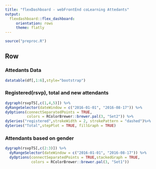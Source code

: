 ```yaml
---
title: "flexDashboard - webFrontEnd coLearning Attedants"
output: 
  flexdashboard::flex_dashboard:
     orientation: rows
     theme: flatly
---
```


```r
source("preproc.R")
```

Row {.tabset .tabset-fade}
-----------------------------------------------------------------------

### Attedants Data

```r
datatable(df[,1:6],style="bootstrap")
```



### Registered(rsvp), total and new attendants 

```r
dygraph(rsvpTS[,c(1,4,5)]) %>%
dyRangeSelector(dateWindow = c("2016-01-01", "2016-08-17")) %>%
dyOptions(connectSeparatedPoints = TRUE,
          colors = RColorBrewer::brewer.pal(3, "Set2")) %>%
dySeries("registered",strokeWidth = 2, strokePattern = "dashed")%>%
dySeries("Total",stepPlot = TRUE, fillGraph = TRUE)
```

### Attendants based on gender

```r
dygraph(rsvpTS[,c(2:3)]) %>%
  dyRangeSelector(dateWindow = c("2016-01-01", "2016-08-17")) %>%
  dyOptions(connectSeparatedPoints = TRUE,stackedGraph = TRUE,
            colors = RColorBrewer::brewer.pal(3, "Set1"))
```

